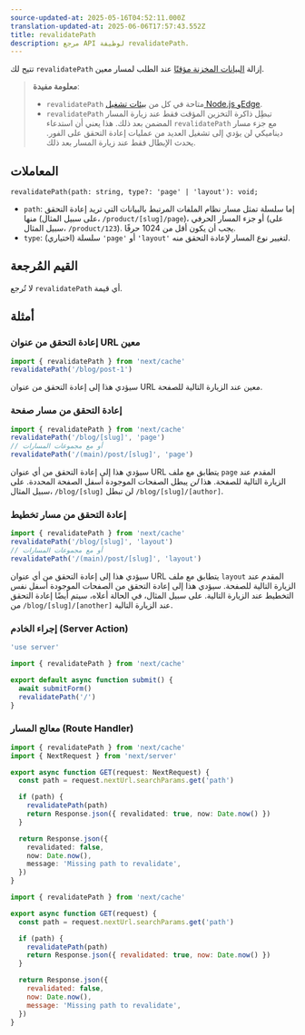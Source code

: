 ```yaml
---
source-updated-at: 2025-05-16T04:52:11.000Z
translation-updated-at: 2025-06-06T17:57:43.552Z
title: revalidatePath
description: مرجع API لوظيفة revalidatePath.
---
```


تتيح لك `revalidatePath` إزالة [البيانات المخزنة مؤقتًا](/docs/app/building-your-application/caching) عند الطلب لمسار معين.

> **معلومة مفيدة**:
>
> - `revalidatePath` متاحة في كل من [بيئات تشغيل Node.js وEdge](/docs/app/building-your-application/rendering/edge-and-nodejs-runtimes).
> - `revalidatePath` تبطِل ذاكرة التخزين المؤقت فقط عند زيارة المسار المضمن بعد ذلك. هذا يعني أن استدعاء `revalidatePath` مع جزء مسار ديناميكي لن يؤدي إلى تشغيل العديد من عمليات إعادة التحقق على الفور. يحدث الإبطال فقط عند زيارة المسار بعد ذلك.

## المعاملات

```tsx
revalidatePath(path: string, type?: 'page' | 'layout'): void;
```

- `path`: إما سلسلة تمثل مسار نظام الملفات المرتبط بالبيانات التي تريد إعادة التحقق منها (على سبيل المثال، `/product/[slug]/page`)، أو جزء المسار الحرفي (على سبيل المثال، `/product/123`). يجب أن يكون أقل من 1024 حرفًا.
- `type`: (اختياري) سلسلة `'page'` أو `'layout'` لتغيير نوع المسار لإعادة التحقق منه.

## القيم المُرجعة

لا تُرجع `revalidatePath` أي قيمة.

## أمثلة

### إعادة التحقق من عنوان URL معين

```ts
import { revalidatePath } from 'next/cache'
revalidatePath('/blog/post-1')
```

سيؤدي هذا إلى إعادة التحقق من عنوان URL معين عند الزيارة التالية للصفحة.

### إعادة التحقق من مسار صفحة

```ts
import { revalidatePath } from 'next/cache'
revalidatePath('/blog/[slug]', 'page')
// أو مع مجموعات المسارات
revalidatePath('/(main)/post/[slug]', 'page')
```

سيؤدي هذا إلى إعادة التحقق من أي عنوان URL يتطابق مع ملف `page` المقدم عند الزيارة التالية للصفحة. هذا _لن_ يبطل الصفحات الموجودة أسفل الصفحة المحددة. على سبيل المثال، `/blog/[slug]` لن تبطل `/blog/[slug]/[author]`.

### إعادة التحقق من مسار تخطيط

```ts
import { revalidatePath } from 'next/cache'
revalidatePath('/blog/[slug]', 'layout')
// أو مع مجموعات المسارات
revalidatePath('/(main)/post/[slug]', 'layout')
```

سيؤدي هذا إلى إعادة التحقق من أي عنوان URL يتطابق مع ملف `layout` المقدم عند الزيارة التالية للصفحة. سيؤدي هذا إلى إعادة التحقق من الصفحات الموجودة أسفل نفس التخطيط عند الزيارة التالية. على سبيل المثال، في الحالة أعلاه، سيتم أيضًا إعادة التحقق من `/blog/[slug]/[another]` عند الزيارة التالية.

### إجراء الخادم (Server Action)

```ts filename="app/actions.ts" switcher
'use server'

import { revalidatePath } from 'next/cache'

export default async function submit() {
  await submitForm()
  revalidatePath('/')
}
```

### معالج المسار (Route Handler)

```ts filename="app/api/revalidate/route.ts" switcher
import { revalidatePath } from 'next/cache'
import { NextRequest } from 'next/server'

export async function GET(request: NextRequest) {
  const path = request.nextUrl.searchParams.get('path')

  if (path) {
    revalidatePath(path)
    return Response.json({ revalidated: true, now: Date.now() })
  }

  return Response.json({
    revalidated: false,
    now: Date.now(),
    message: 'Missing path to revalidate',
  })
}
```

```js filename="app/api/revalidate/route.js" switcher
import { revalidatePath } from 'next/cache'

export async function GET(request) {
  const path = request.nextUrl.searchParams.get('path')

  if (path) {
    revalidatePath(path)
    return Response.json({ revalidated: true, now: Date.now() })
  }

  return Response.json({
    revalidated: false,
    now: Date.now(),
    message: 'Missing path to revalidate',
  })
}
```